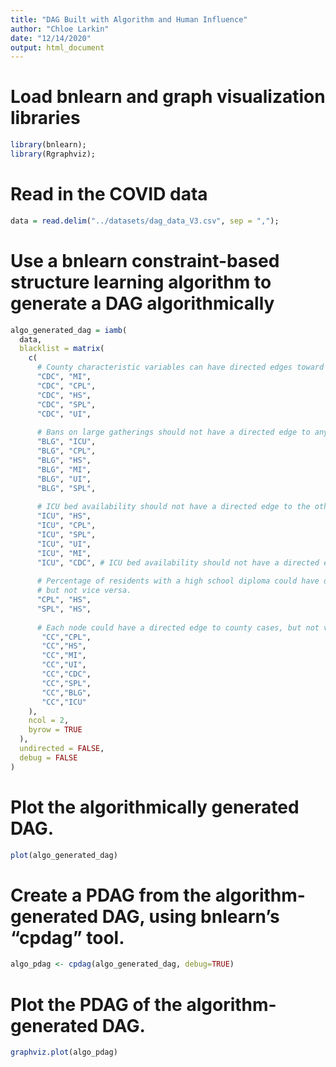 ```yaml
---
title: "DAG Built with Algorithm and Human Influence"
author: "Chloe Larkin"
date: "12/14/2020"
output: html_document
---
```


# Load bnlearn and graph visualization libraries
```r
library(bnlearn);
library(Rgraphviz);
```

# Read in the COVID data
```r
data = read.delim("../datasets/dag_data_V3.csv", sep = ",");
```

# Use a bnlearn constraint-based structure learning algorithm to generate a DAG algorithmically
```r
algo_generated_dag = iamb(
  data,
  blacklist = matrix(
    c(
      # County characteristic variables can have directed edges toward CDC compliance, but not vice versa.
      "CDC", "MI", 
      "CDC", "CPL", 
      "CDC", "HS", 
      "CDC", "SPL", 
      "CDC", "UI", 
      
      # Bans on large gatherings should not have a directed edge to any county characteristic.
      "BLG", "ICU",
      "BLG", "CPL",
      "BLG", "HS",
      "BLG", "MI",
      "BLG", "UI",
      "BLG", "SPL",
      
      # ICU bed availability should not have a directed edge to the other county characteristic variables.
      "ICU", "HS",
      "ICU", "CPL",
      "ICU", "SPL",
      "ICU", "UI",
      "ICU", "MI",
      "ICU", "CDC", # ICU bed availability should not have a directed edge to CDC compliance
      
      # Percentage of residents with a high school diploma could have directed edges to political leanings, 
      # but not vice versa.
      "CPL", "HS",
      "SPL", "HS",
      
      # Each node could have a directed edge to county cases, but not vice versa.
       "CC","CPL",
       "CC","HS", 
       "CC","MI",
       "CC","UI", 
       "CC","CDC", 
       "CC","SPL", 
       "CC","BLG",
       "CC","ICU"
    ),
    ncol = 2,
    byrow = TRUE
  ),
  undirected = FALSE,
  debug = FALSE
)
```

# Plot the algorithmically generated DAG.
```r
plot(algo_generated_dag)
```

# Create a PDAG from the algorithm-generated DAG, using bnlearn's "cpdag" tool.
```r
algo_pdag <- cpdag(algo_generated_dag, debug=TRUE)
```

# Plot the PDAG of the algorithm-generated DAG.
```r
graphviz.plot(algo_pdag)
```
